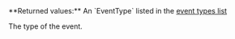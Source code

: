 <ResponseField name="EventType" type="string" >    
**Returned values:** An `EventType` listed in the <a href="/webhooks/event-types">event types list</a>

The type of the event.  
</ResponseField>